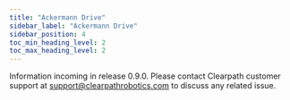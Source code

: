 ---
title: "Ackermann Drive"
sidebar_label: "Ackermann Drive"
sidebar_position: 4
toc_min_heading_level: 2
toc_max_heading_level: 2
---

Information incoming in release 0.9.0. Please contact Clearpath customer support at support@clearpathrobotics.com to discuss any related issue.
